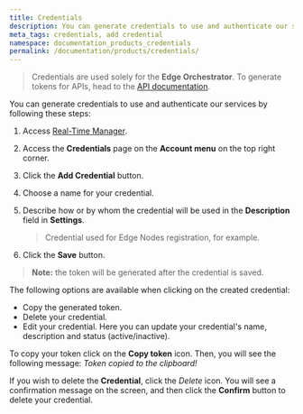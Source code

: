 ```yaml
---
title: Credentials
description: You can generate credentials to use and authenticate our services
meta_tags: credentials, add credential
namespace: documentation_products_credentials
permalink: /documentation/products/credentials/
---
```


> Credentials are used solely for the **Edge Orchestrator**. To generate tokens for APIs, head to the [API documentation](https://api.azion.com/).

You can generate credentials to use and authenticate our services by following these steps:

1. Access [Real-Time Manager](https://manager.azion.com/).
2. Access the **Credentials** page on the **Account menu** on the top right corner.
3. Click the **Add Credential** button.
4. Choose a name for your credential.
5. Describe how or by whom the credential will be used in the **Description** field in **Settings**.

   > Credential used for Edge Nodes registration, for example.

6. Click the **Save** button.

> **Note:** the token will be generated after the credential is saved.

The following options are available when clicking on the created credential:

- Copy the generated token.
- Delete your credential.
- Edit your credential. Here you can update your credential's name, description and status (active/inactive).

To copy your token click on the **Copy token** icon. Then, you will see the following message: *Token copied to the clipboard!*

If you wish to delete the **Credential**, click the *Delete* icon. You will see a confirmation message on the screen, and then click the **Confirm** button to delete your credential.
